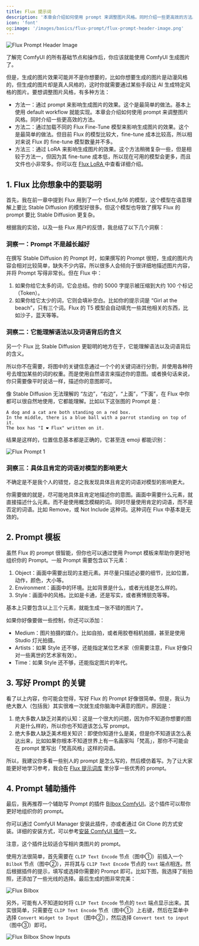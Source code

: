 ```yaml
---
title: Flux 提示词
description: '本章会介绍如何使用 prompt 来调整图片风格。同时介绍一些更高效的方法。'
icon: 'font'
og:image: '/images/basics/flux-prompt/flux-prompt-header-image.png'
---
```


<Frame caption="本图由 AI 生成">
  <img
    className="rounded-xl"
    src="/images/basics/flux-prompt/flux-prompt-header-image.png"
    alt="Flux Prompt Header Image"
  />
</Frame>

了解完 ComfyUI 的所有基础节点和操作后，你应该就能使用 ComfyUI 生成图片了。

但是，生成的图片效果可能并不是你想要的，比如你想要生成的图片是动漫风格的，但生成的图片却是真人风格的，这时你就需要通过某些手段让 AI 生成特定风格的图片。要想调整图片风格，有多种方法：

- 方法一：通过 prompt 来影响生成图片的效果。这个是最简单的做法。基本上使用 default workflow 就能实现。本章会介绍如何使用 prompt 来调整图片风格。同时介绍一些更高效的方法。
- 方法二：通过加载不同的 Flux Fine-Tune 模型来影响生成图片的效果。这个是最简单的做法。但目前 Flux 的模型比较大，fine-tune 成本比较高，所以相对来说 Flux 的 fine-tune 模型数量并不多。
- 方法三：通过 LoRA 来影响生成图片的效果。这个方法稍微复杂一些，但是相较于方法一，但因为其 fine-tune 成本低，所以现在可用的模型会更多，而且文件也小非常多。你可以在 [Flux LoRA ](./flux-with-lora) 中查看详细介绍。

## 1. Flux 比你想象中的要聪明

首先，我在前一章中提到 Flux 用到了一个 t5xxl_fp16 的模型，这个模型在语意理解上要比 Stable Diffusion 的模型好很多。但这个模型也导致了撰写 Flux 的 prompt 要比 Stable Diffusion 更复杂。

根据我的实验，以及一些 Flux 用户的反馈，我总结了以下几个洞察：

### 洞察一：Prompt 不是越长越好

在撰写 Stable Diffusion 的 Prompt 时，如果撰写的 Prompt 很短，生成的图片内容会相对比较简单，缺失不少内容。所以很多人会倾向于很详细地描述图片内容，并将 Prompt 写得非常长。但在 Flux 中：

1. 如果你给它太多的词，它会总结。你的 5000 字提示被压缩到大约 100 个标记（Token）。
2. 如果你给它太少的词，它则会填补空白。比如你的提示词是 “Girl at the beach”，只有三个词。Flux 的 T5 模型会自动填充一些其他相关的东西，比如沙子，蓝天等等。


### 洞察二：它能理解语法以及词语背后的含义

另一个 Flux 比 Stable Diffusion 更聪明的地方在于，它能理解语法以及词语背后的含义。

所以你不在需要，将图中的关键信息通过一个个的关键词进行分割，并使用各种符号去增加某些的词的权重。而是使用自然语言来描述你的意图。或者换句话来说，你只需要像平时说话一样，描述你的意图即可。

像 Stable Diffusion 无法理解的 “左边”，“右边”，“上面”，“下面”，在 Flux 中你都可以很自然地使用，它都能理解。比如以下这张图的 Prompt 是：

```
A dog and a cat are both standing on a red box. 
In the middle, there is a blue ball with a parrot standing on top of it. 
The box has "I ❤️ Flux" written on it.
```

结果是这样的，位置信息基本都是正确的，它甚至连 emoji 都能识别：

<Frame>
  <img
    className="rounded-xl"
    src="/images/basics/flux-prompt/flux-prompt-1.png"
    alt="Flux Prompt 1"
  />
</Frame>


### 洞察三：具体且肯定的词语对模型的影响更大

不确定是不是我个人的错觉，总之我发现具体且肯定的词语对模型的影响更大。

你需要做的就是，尽可能地具体且肯定地描述你的意图。画面中需要什么元素，就直接描述什么元素。而不是使用概念模糊的词。同时尽量使用肯定的词语，而不是否定的词语。比如 Remove，或 Not Include 这种词。这种词在 Flux 中基本是无效的。

## 2. Prompt 模板

虽然 Flux 的 prompt 很智能，但你也可以通过使用 Prompt 模板来帮助你更好地组织你的 Prompt。一般 Prompt 需要包含以下元素：

1. Object：画面中需要出现的主题元素。并尽量只描述必要的细节，比如位置，动作，颜色，大小等。
2. Environment：画面中的环境。比如背景是什么，或者光线是怎么样的。
3. Style：画面中的风格。比如是卡通，还是写实，或者赛博朋克等等。

基本上只要包含以上三个元素，就能生成一张不错的图片了。

如果你好像要做一些控制，你还可以添加：

- Medium：图片拍摄的媒介。比如自拍，或者用胶卷相机拍摄，甚至是使用 Studio 灯光拍摄。
- Artists：如果 Style 还不够，还能指定某位艺术家（但需要注意，Flux 好像只对一些离世的艺术家有效）。
- Time：如果 Style 还不够，还能指定图片的年代。

## 3. 写好 Prompt 的关键

看了以上内容，你可能会觉得，写好 Flux 的 Prompt 好像很简单。但是，我认为绝大数人（包括我）其实很难一次就生成你脑海中满意的图片。原因是：

1. 绝大多数人缺乏对美的认知：这是一个很大的问题，因为你不知道你想要的图片是什么样的，所以你也不知道该怎么写 prompt。
2. 绝大多数人缺乏美术相关知识：即使你知道什么是美，但是你不知道该怎么表达出来，比如如果你根本不知道世界上有一名画家叫「梵高」，那你不可能会在 prompt 里写出「梵高风格」这样的词语。

所以，我建议你多看一些别人的 prompt 是怎么写的，然后模仿着写。为了让大家能更好地学习参考，我会在 [Flux 提示词库](../prompt-library/library.mdx) 里分享一些优秀的 prompt。

## 4. Prompt 辅助插件

最后，我再推荐一个辅助写 Prompt 的插件 [Bilbox ComfyUI](https://github.com/syllebra/bilbox-comfyui)。这个插件可以帮你更好地组织你的 prompt。

你可以通过 ComfyUI Manager 安装此插件，亦或者通过 Git Clone 的方式安装。详细的安装方式，可以参考[安装 ComfyUI 插件](https://comflowy.com/advanced/how-to-install-comfyui-extension)一文。

<Note>
  注意，这个插件比较适合写相片类图片的 prompt。
</Note>

使用方法很简单，首先需要在 `CLIP Text Encode` 节点（图中①）前插入一个 `BilboX` 节点（图中②），并将其与 `CLIP Text Encode` 节点的 `text` 端点相连。然后根据插件的提示，填写或选择你需要的 Prompt 即可。比如下图，我选择了街拍照，还添加了一些光线的选择。最后生成的图非常完美：

<Frame>
  <img
    className="rounded-xl"
    src="/images/basics/flux-prompt/flux-bilbox.png"
    alt="Flux Bilbox"
  />
</Frame>

另外，可能有人不知道如何将 `CLIP Text Encode` 节点的 `text` 端点显示出来。其实很简单，只需要在 `CLIP Text Encode` 节点（图中①）上右键，然后在菜单中选择 `Convert Widget to Input` （图中②），然后选择 `Convert text to input`（图中③）即可。

<Frame>
  <img
    className="rounded-xl"
    src="/images/basics/flux-prompt/flux-bilbox-show-inputs.png"
    alt="Flux Bilbox Show Inputs"
  />
</Frame>
